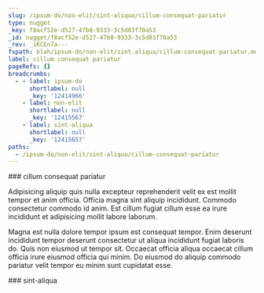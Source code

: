```yaml
---
slug: /ipsum-do/non-elit/sint-aliqua/cillum-consequat-pariatur
type: nugget
_key: f8acf52e-d527-47b0-9333-3c5d83f70a53
_id: nugget/f8acf52e-d527-47b0-9333-3c5d83f70a53
_rev: _iKCEn7a---
fspath: blah/ipsum-do/non-elit/sint-aliqua/cillum-consequat-pariatur.md
label: cillum consequat pariatur
pageRefs: {}
breadcrumbs:
  - - label: ipsum-do
      shortlabel: null
      _key: '12414966'
    - label: non-elit
      shortlabel: null
      _key: '12415567'
    - label: sint-aliqua
      shortlabel: null
      _key: '12415657'
paths:
  - /ipsum-do/non-elit/sint-aliqua/cillum-consequat-pariatur
---
```


<NuggetArea>
<Nugget slug="/ipsum-do/non-elit/sint-aliqua/cillum-consequat-pariatur" type="nugget" _key="f8acf52e-d527-47b0-9333-3c5d83f70a53" _id="nugget/f8acf52e-d527-47b0-9333-3c5d83f70a53" _rev="_iKCEn7a---" fspath="blah/ipsum-do/non-elit/sint-aliqua/cillum-consequat-pariatur.md" label="cillum consequat pariatur" paths="/ipsum-do/non-elit/sint-aliqua/cillum-consequat-pariatur">
<NuggetBody>
### cillum consequat pariatur

Adipisicing aliquip quis nulla excepteur reprehenderit velit ex est mollit tempor et anim officia. Officia magna sint aliquip incididunt. Commodo consectetur commodo id anim. Est cillum fugiat cillum esse ea irure incididunt et adipisicing mollit labore laborum.

Magna est nulla dolore tempor ipsum est consequat tempor. Enim deserunt incididunt tempor deserunt consectetur ut aliqua incididunt fugiat laboris do. Quis non eiusmod ut tempor sit. Occaecat officia aliqua occaecat cillum officia irure eiusmod officia qui minim. Do eiusmod do aliquip commodo pariatur velit tempor eu minim sunt cupidatat esse.

</NuggetBody>
<Breadcrumbs>
<Crumbs>
<Crumb _key="12414966" label="ipsum-do" /><Crumb _key="12415567" label="non-elit" /><Crumb _key="12415657" label="sint-aliqua" />
</Crumbs>
</Breadcrumbs>
</Nugget>

<NuggetsInbound>
</NuggetsInbound>
<NuggetsOutbound>
</NuggetsOutbound>
</NuggetArea>
<PassagesInbound>
<Passage direction="inbound" type="passage" _key="12415657" _id="passage/12415657" _rev="_iKCEn7W--A" label="sint-aliqua" passage="sint-aliqua" fspath="blah/ipsum-do/non-elit/sint-aliqua" paths="/ipsum-do/non-elit/sint-aliqua" slug="/ipsum-do/non-elit/sint-aliqua">
<NuggetBody>
### sint-aliqua

</NuggetBody>
<Breadcrumbs>
<Crumbs>
<Crumb _key="12414966" label="ipsum-do" /><Crumb _key="12415567" label="non-elit" />
</Crumbs>
</Breadcrumbs>
</Passage>

</PassagesInbound>
<PassagesOutbound>
</PassagesOutbound>